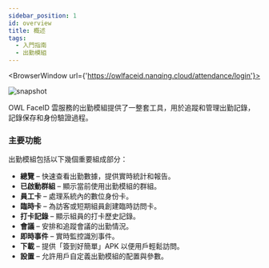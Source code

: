 ```yaml
---
sidebar_position: 1
id: overview
title: 概述
tags:
  - 入門指南
  - 出勤模組
---
```



<BrowserWindow url={'https://owlfaceid.nanqing.cloud/attendance/login'}>

![snapshot](/assets/attendance/dashboard.png)

</BrowserWindow>

OWL FaceID 雲服務的出勤模組提供了一整套工具，用於追蹤和管理出勤記錄，記錄保存和身份驗證過程。

### 主要功能

出勤模組包括以下幾個重要組成部分：

- **總覽** – 快速查看出勤數據，提供實時統計和報告。
- **已啟動群組** – 顯示當前使用出勤模組的群組。
- **員工卡** – 處理系統內的數位身份卡。
- **臨時卡** – 為訪客或短期組員創建臨時訪問卡。
- **打卡記錄** – 顯示組員的打卡歷史記錄。
- **會議** – 安排和追蹤會議的出勤情況。
- **即時事件** – 實時監控識別事件。
- **下載** – 提供「簽到好簡單」APK 以便用戶輕鬆訪問。
- **設置** – 允許用戶自定義出勤模組的配置與參數。
